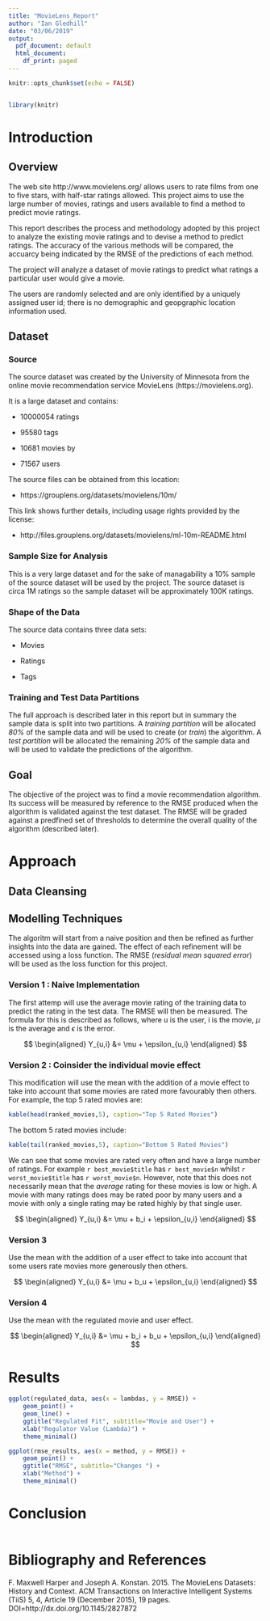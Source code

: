 ```yaml
---
title: "MovieLens_Report"
author: "Ian Gledhill"
date: "03/06/2019"
output:
  pdf_document: default
  html_document:
    df_print: paged
---
```


```r
knitr::opts_chunk$set(echo = FALSE)
```

```r
```

```r
library(knitr)
```

\newpage
# Introduction

## Overview
The web site http://www.movielens.org/ allows users to rate films from one to five stars, with half-star ratings allowed. This project aims to use the large number of movies, ratings and users available to find a method to predict movie ratings. 

This report describes the process and methodology adopted by this project to analyze the existing movie ratings and to devise a method to predict ratings. The accuracy of the various methods will be compared, the accuarcy being indicated by the RMSE of the predictions of each method.

The project will analyze a dataset of movie ratings to predict what ratings a particular user would give a movie. 

The users are randomly selected and are only identified by a uniquely assigned user id; there is no demographic and geopgraphic location information used.

## Dataset

### Source
The source dataset was created by the University of Minnesota from the online movie recommendation service MovieLens (https://movielens.org).
 
It is a large dataset and contains:

* 10000054 ratings 

* 95580 tags 

* 10681 movies by 

* 71567 users

The source files can be obtained from this location:

* https://grouplens.org/datasets/movielens/10m/

This link shows further details, including usage rights provided by the license:

* http://files.grouplens.org/datasets/movielens/ml-10m-README.html

### Sample Size for Analysis
This is a very large dataset and for the sake of managability a 10% sample of the source dataset will be used by the project. The source dataset is circa 1M ratings so the sample dataset will be approximately 100K ratings. 

### Shape of the Data

The source data contains three data sets:

* Movies

* Ratings

* Tags

### Training and Test Data Partitions
The full approach is described later in this report but in summary the sample data is split into two partitions.
A *training partition* will be allocated *80%* of the sample data and will be used to create (or _train_) the algorithm. 
A *test partition* will be allocated the remaining *20%* of the sample data and will be used to validate the predictions of the algorithm.


## Goal
The objective of the project was to find a movie recommendation algorithm. Its success will be measured by reference to the RMSE produced when the algorithm is validated against the test dataset. The RMSE will be graded against a predfined set of thresholds to determine the overall quality of the algorithm (described later).



\newpage
# Approach

## Data Cleansing

## Modelling Techniques

The algoritm will start from a naive position and then be refined as further insights into the data are gained. The effect of each refinement will be accessed using a loss function. The RMSE (_residual mean squared error_) will be used as the loss function for this project.

### Version 1 : Naive Implementation
The first attemp will use the average movie rating of the training data to predict the rating in the test data. The RMSE will then be measured. The formula for this is described as follows, where u is the user, i is the movie, ${\mu}$ is the average and ${\epsilon}$ is the error.

$$
\begin{aligned}
 Y_{u,i} &= \mu + \epsilon_{u,i}
\end{aligned}
$$


### Version 2 : Coinsider the individual movie effect 
This modification will use the mean with the addition of a movie effect to take into account that some movies are rated more favourably then others. For example, the top 5 rated movies are:

```R
kable(head(ranked_movies,5), caption="Top 5 Rated Movies")
```

The bottom 5 rated movies include:

```R
kable(tail(ranked_movies,5), caption="Bottom 5 Rated Movies")
```

We can see that some movies are rated very often and have a large number of ratings. For example `r best_movie$title` has `r best_movie$n` whilst `r worst_movie$title` has `r worst_movie$n`. However, note that this does not necessarily mean that the _average_ rating for these movies is low or high. A movie with many ratings does may be rated poor by many users and a movie with only a single rating may be rated highly by that single user.


$$
\begin{aligned}
 Y_{u,i} &= \mu + b_i + \epsilon_{u,i}
\end{aligned}
$$

### Version 3
Use the mean with the addition of a user effect to take into account that some users rate movies more generously then others.

$$
\begin{aligned}
 Y_{u,i} &= \mu + b_u + \epsilon_{u,i}
\end{aligned}
$$

### Version 4
Use the mean with the regulated movie and user effect.

$$
\begin{aligned}
 Y_{u,i} &= \mu + b_i + b_u + \epsilon_{u,i}
\end{aligned}
$$


\newpage
# Results
```r
ggplot(regulated_data, aes(x = lambdas, y = RMSE)) +
    geom_point() +
    geom_line() +
    ggtitle("Regulated Fit", subtitle="Movie and User") +
    xlab("Regulator Value (Lambda)") +
    theme_minimal()
```


```r
ggplot(rmse_results, aes(x = method, y = RMSE)) +
    geom_point() +
    ggtitle("RMSE", subtitle="Changes ") +
    xlab("Method") +
    theme_minimal()
```

\newpage
# Conclusion
```r

```

\newpage
# Bibliography and References

F. Maxwell Harper and Joseph A. Konstan. 2015. The MovieLens Datasets: History and Context. ACM Transactions on Interactive Intelligent Systems (TiiS) 5, 4, Article 19 (December 2015), 19 pages. DOI=http://dx.doi.org/10.1145/2827872 